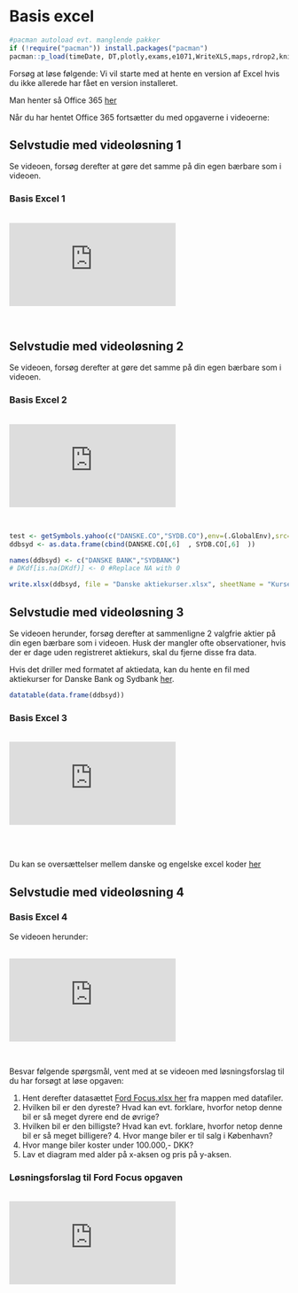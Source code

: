 # Basis excel

```r
#pacman autoload evt. manglende pakker
if (!require("pacman")) install.packages("pacman")
pacman::p_load(timeDate, DT,plotly,exams,e1071,WriteXLS,maps,rdrop2,knitr,ggplot2,openxlsx,quantmod) #load various packages

```


Forsøg at løse følgende:
Vi vil starte med at hente en version af Excel hvis du ikke allerede har fået en version installeret. 

Man henter så Office 365 <a href="http://login.efif.dk/" target="_blank">her</a>

Når du har hentet Office 365 fortsætter du med opgaverne i videoerne:

## Selvstudie med videoløsning 1
Se videoen, forsøg derefter at gøre det samme på din egen bærbare som i videoen.

### Basis Excel 1

<br>
<div class='embed-container'><iframe src='https://player.vimeo.com/video/285655354' frameborder='0' webkitAllowFullScreen mozallowfullscreen allowFullScreen></iframe></div>
<br>

## Selvstudie med videoløsning 2
Se videoen, forsøg derefter at gøre det samme på din egen bærbare som i videoen.

### Basis Excel 2

<br>
<div class='embed-container'><iframe src='https://player.vimeo.com/video/285655286' frameborder='0' webkitAllowFullScreen mozallowfullscreen allowFullScreen></iframe></div>
<br>



```r

test <- getSymbols.yahoo(c("DANSKE.CO","SYDB.CO"),env=(.GlobalEnv),src="yahoo",periodicity = "daily",from = "2018-01-01", to = Sys.Date())
ddbsyd <- as.data.frame(cbind(DANSKE.CO[,6]  , SYDB.CO[,6]  ))

names(ddbsyd) <- c("DANSKE BANK","SYDBANK")
# DKdf[is.na(DKdf)] <- 0 #Replace NA with 0

write.xlsx(ddbsyd, file = "Danske aktiekurser.xlsx", sheetName = "Kurser",colNames = TRUE,rowNames = TRUE,firstActiveRow = 2,  firstActiveCol = 2)


```

## Selvstudie med videoløsning 3  
Se videoen herunder, forsøg derefter at sammenligne 2 valgfrie aktier på din egen bærbare som i videoen. Husk der mangler ofte observationer, hvis der er dage uden registreret aktiekurs, skal du fjerne disse fra data.
 
Hvis det driller med formatet af aktiedata, kan du hente en fil med aktiekurser for Danske Bank og Sydbank <a href="Bank aktiekurser.xlsx" download>her</a>.  

```r
datatable(data.frame(ddbsyd))
```


### Basis Excel 3  
<br>
<div class='embed-container'><iframe src='https://player.vimeo.com/video/285655173' frameborder='0' webkitAllowFullScreen mozallowfullscreen allowFullScreen></iframe></div>
<br>
<br>


Du kan se oversættelser mellem danske og engelske excel koder <a href="https://excel1.tepedu.dk/excel-oversttelser.html" target="_blank">her</a>  







## Selvstudie med videoløsning 4 
### Basis Excel 4  
Se videoen herunder:

<br>
<div class='embed-container'><iframe src='https://player.vimeo.com/video/285654592' frameborder='0' webkitAllowFullScreen mozallowfullscreen allowFullScreen></iframe></div>
<br>

Besvar følgende spørgsmål, vent med at se videoen med løsningsforslag til du har forsøgt at løse opgaven:  

1. Hent derefter datasættet [Ford Focus.xlsx her](./filer/FordFocus.xlsx) fra mappen med datafiler.   
2. Hvilken bil er den dyreste? Hvad kan evt. forklare, hvorfor netop denne bil er så meget dyrere end de øvrige?   
3. Hvilken bil er den billigste? Hvad kan evt. forklare, hvorfor netop denne bil er så meget billigere? 4. Hvor mange biler er til salg i København?  
5. Hvor mange biler koster under 100.000,- DKK?  
6. Lav et diagram med alder på x-aksen og pris på y-aksen. 

### Løsningsforslag til Ford Focus opgaven

<br>
<div class='embed-container'><iframe src='https://player.vimeo.com/video/285654980' frameborder='0' webkitAllowFullScreen mozallowfullscreen allowFullScreen></iframe></div>
<br>

